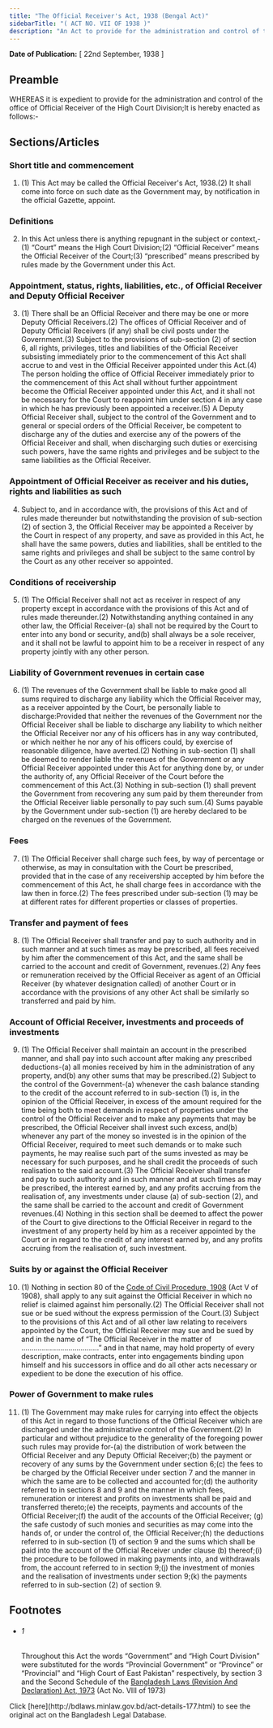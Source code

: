```yaml
---
title: "The Official Receiver's Act, 1938 (Bengal Act)"
sidebarTitle: "( ACT NO. VII OF 1938 )"
description: "An Act to provide for the administration and control of the Office of Official Receiver of the High Court Division. 1♠"
---
```


**Date of Publication:** [ 22nd September, 1938 ]

## Preamble

WHEREAS it is expedient to provide for the administration and control of the office of Official Receiver of the High Court Division;It is hereby enacted as follows:-

## Sections/Articles

### Short title and commencement

1. (1) This Act may be called the Official Receiver's Act, 1938.(2) It shall come into force on such date as the Government may, by notification in the official Gazette, appoint.

### Definitions

2. In this Act unless there is anything repugnant in the subject or context,-(1) “Court” means the High Court Division;(2) “Official Receiver” means the Official Receiver of the Court;(3) “prescribed” means prescribed by rules made by the Government under this Act.

### Appointment, status, rights, liabilities, etc., of Official Receiver and Deputy Official Receiver

3. (1) There shall be an Official Receiver and there may be one or more Deputy Official Receivers.(2) The offices of Official Receiver and of Deputy Official Receivers (if any) shall be civil posts under the Government.(3) Subject to the provisions of sub-section (2) of section 6, all rights, privileges, titles and liabilities of the Official Receiver subsisting immediately prior to the commencement of this Act shall accrue to and vest in the Official Receiver appointed under this Act.(4) The person holding the office of Official Receiver immediately prior to the commencement of this Act shall without further appointment become the Official Receiver appointed under this Act, and it shall not be necessary for the Court to reappoint him under section 4 in any case in which he has previously been appointed a receiver.(5) A Deputy Official Receiver shall, subject to the control of the Government and to general or special orders of the Official Receiver, be competent to discharge any of the duties and exercise any of the powers of the Official Receiver and shall, when discharging such duties or exercising such powers, have the same rights and privileges and be subject to the same liabilities as the Official Receiver.

### Appointment of Official Receiver as receiver and his duties, rights and liabilities as such

4. Subject to, and in accordance with, the provisions of this Act and of rules made thereunder but notwithstanding the provision of sub-section (2) of section 3, the Official Receiver may be appointed a Receiver by the Court in respect of any property, and save as provided in this Act, he shall have the same powers, duties and liabilities, shall be entitled to the same rights and privileges and shall be subject to the same control by the Court as any other receiver so appointed.

### Conditions of receivership

5. (1) The Official Receiver shall not act as receiver in respect of any property except in accordance with the provisions of this Act and of rules made thereunder.(2) Notwithstanding anything contained in any other law, the Official Receiver-(a) shall not be required by the Court to enter into any bond or security, and(b) shall always be a sole receiver, and it shall not be lawful to appoint him to be a receiver in respect of any property jointly with any other person.

### Liability of Government revenues in certain case

6. (1) The revenues of the Government shall be liable to make good all sums required to discharge any liability which the Official Receiver may, as a receiver appointed by the Court, be personally liable to discharge:Provided that neither the revenues of the Government nor the Official Receiver shall be liable to discharge any liability to which neither the Official Receiver nor any of his officers has in any way contributed, or which neither he nor any of his officers could, by exercise of reasonable diligence, have averted.(2) Nothing in sub-section (1) shall be deemed to render liable the revenues of the Government or any Official Receiver appointed under this Act for anything done by, or under the authority of, any Official Receiver of the Court before the commencement of this Act.(3) Nothing in sub-section (1) shall prevent the Government from recovering any sum paid by them thereunder from the Official Receiver liable personally to pay such sum.(4) Sums payable by the Government under sub-section (1) are hereby declared to be charged on the revenues of the Government.

### Fees

7. (1) The Official Receiver shall charge such fees, by way of percentage or otherwise, as may in consultation with the Court be prescribed, provided that in the case of any receivership accepted by him before the commencement of this Act, he shall charge fees in accordance with the law then in force.(2) The fees prescribed under sub-section (1) may be at different rates for different properties or classes of properties.

### Transfer and payment of fees

8. (1) The Official Receiver shall transfer and pay to such authority and in such manner and at such times as may be prescribed, all fees received by him after the commencement of this Act, and the same shall be carried to the account and credit of Government, revenues.(2) Any fees or remuneration received by the Official Receiver as agent of an Official Receiver (by whatever designation called) of another Court or in accordance with the provisions of any other Act shall be similarly so transferred and paid by him.

### Account of Official Receiver, investments and proceeds of investments

9. (1) The Official Receiver shall maintain an account in the prescribed manner, and shall pay into such account after making any prescribed deductions-(a) all monies received by him in the administration of any property, and(b) any other sums that may be prescribed.(2) Subject to the control of the Government-(a) whenever the cash balance standing to the credit of the account referred to in sub-section (1) is, in the opinion of the Official Receiver, in excess of the amount required for the time being both to meet demands in respect of properties under the control of the Official Receiver and to make any payments that may be prescribed, the Official Receiver shall invest such excess, and(b) whenever any part of the money so invested is in the opinion of the Official Receiver, required to meet such demands or to make such payments, he may realise such part of the sums invested as may be necessary for such purposes, and he shall credit the proceeds of such realisation to the said account.(3) The Official Receiver shall transfer and pay to such authority and in such manner and at such times as may be prescribed, the interest earned by, and any profits accruing from the realisation of, any investments under clause (a) of sub-section (2), and the same shall be carried to the account and credit of Government revenues.(4) Nothing in this section shall be deemed to affect the power of the Court to give directions to the Official Receiver in regard to the investment of any property held by him as a receiver appointed by the Court or in regard to the credit of any interest earned by, and any profits accruing from the realisation of, such investment.

### Suits by or against the Official Receiver

10. (1) Nothing in section 80 of the [Code of Civil Procedure, 1908](/laws/act-86 "Code of Civil Procedure, 1908") (Act V of 1908), shall apply to any suit against the Official Receiver in which no relief is claimed against him personally.(2) The Official Receiver shall not sue or be sued without the express permission of the Court.(3) Subject to the provisions of this Act and of all other law relating to receivers appointed by the Court, the Official Receiver may sue and be sued by and in the name of “The Official Receiver in the matter of ......................................” and in that name, may hold property of every description, make contracts, enter into engagements binding upon himself and his successors in office and do all other acts necessary or expedient to be done the execution of his office.

### Power of Government to make rules

11. (1) The Government may make rules for carrying into effect the objects of this Act in regard to those functions of the Official Receiver which are discharged under the administrative control of the Government.(2) In particular and without prejudice to the generality of the foregoing power such rules may provide for-(a) the distribution of work between the Official Receiver and any Deputy Official Receiver;(b) the payment or recovery of any sums by the Government under section 6;(c) the fees to be charged by the Official Receiver under section 7 and the manner in which the same are to be collected and accounted for;(d) the authority referred to in sections 8 and 9 and the manner in which fees, remuneration or interest and profits on investments shall be paid and transferred thereto;(e) the receipts, payments and accounts of the Official Receiver;(f) the audit of the accounts of the Official Receiver; (g) the safe custody of such monies and securities as may come into the hands of, or under the control of, the Official Receiver;(h) the deductions referred to in sub-section (1) of section 9 and the sums which shall be paid into the account of the Official Receiver under clause (b) thereof;(i) the procedure to be followed in making payments into, and withdrawals from, the account referred to in section 9;(j) the investment of monies and the realisation of investments under section 9;(k) the payments referred to in sub-section (2) of section 9.

## Footnotes

- ###### 1

  Throughout this Act the words “Government” and “High Court Division” were substituted for the words “Provincial Government” or “Province” or “Provincial” and “High Court of East Pakistan” respectively, by section 3 and the Second Schedule of the [Bangladesh Laws (Revision And Declaration) Act, 1973](/laws/act-430 "Bangladesh Laws (Revision And Declaration) Act, 1973") (Act No. VIII of 1973)

<Note>
  Click [here](http://bdlaws.minlaw.gov.bd/act-details-177.html) to see the original act on the Bangladesh Legal Database.
</Note>
